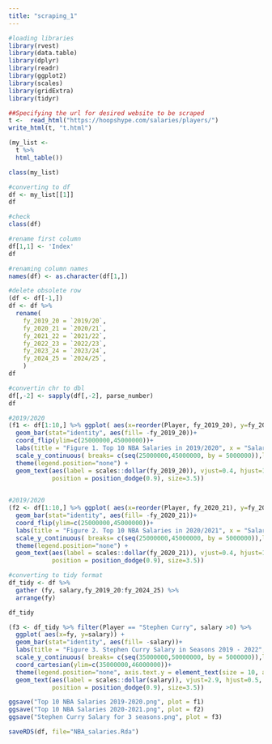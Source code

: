 ```yaml
---
title: "scraping_1"
---
```


```r
#loading libraries
library(rvest)
library(data.table)
library(dplyr)
library(readr)
library(ggplot2)
library(scales)
library(gridExtra)
library(tidyr)
```

```r
##Specifying the url for desired website to be scraped
t <-  read_html("https://hoopshype.com/salaries/players/")
write_html(t, "t.html")
```

```r
(my_list <-  
  t %>% 
  html_table())
```


```r
class(my_list)
```

```r
#converting to df
df <- my_list[[1]]
df
```

```r
#check
class(df)
```


```r
#rename first column
df[1,1] <- 'Index'
df
```

```r
#renaming column names
names(df) <- as.character(df[1,])

```


```r
#delete obsolete row 
(df <- df[-1,])
df <- df %>% 
  rename(
    fy_2019_20 = `2019/20`,
    fy_2020_21 = `2020/21`,
    fy_2021_22 = `2021/22`,
    fy_2022_23 = `2022/23`,
    fy_2023_24 = `2023/24`,
    fy_2024_25 = `2024/25`,
    )
df
```


```r
#convertin chr to dbl
df[,-2] <- sapply(df[,-2], parse_number)
df
```


```r
#2019/2020
(f1 <- df[1:10,] %>% ggplot( aes(x=reorder(Player, fy_2019_20), y=fy_2019_20)) +
  geom_bar(stat="identity", aes(fill= -fy_2019_20))+
  coord_flip(ylim=c(25000000,45000000))+
  labs(title = "Figure 1. Top 10 NBA Salaries in 2019/2020", x = "Salary in USD", y = "Player Name")+
  scale_y_continuous( breaks= c(seq(25000000,45000000, by = 5000000)),labels = comma)+
  theme(legend.position="none") +
  geom_text(aes(label = scales::dollar(fy_2019_20)), vjust=0.4, hjust=1.3, color="white",
            position = position_dodge(0.9), size=3.5))
  
```



```r
#2019/2020
(f2 <- df[1:10,] %>% ggplot( aes(x=reorder(Player, fy_2020_21), y=fy_2020_21)) +
  geom_bar(stat="identity", aes(fill= -fy_2020_21))+
  coord_flip(ylim=c(25000000,45000000))+
  labs(title = "Figure 2. Top 10 NBA Salaries in 2020/2021", x = "Salary in USD", y = "Player Name")+
  scale_y_continuous( breaks= c(seq(25000000,45000000, by = 5000000)),labels = comma)+
  theme(legend.position="none") +
  geom_text(aes(label = scales::dollar(fy_2020_21)), vjust=0.4, hjust=1.3, color="white",
            position = position_dodge(0.9), size=3.5))
```


```r
#converting to tidy format
df_tidy <- df %>% 
  gather (fy, salary,fy_2019_20:fy_2024_25) %>% 
  arrange(fy)

df_tidy
```


```r
(f3 <- df_tidy %>% filter(Player == "Stephen Curry", salary >0) %>% 
  ggplot( aes(x=fy, y=salary)) +
  geom_bar(stat="identity", aes(fill= -salary))+
  labs(title = "Figure 3. Stephen Curry Salary in Seasons 2019 - 2022", y = "Season", y = "Salary, in USD")+
  scale_y_continuous( breaks= c(seq(35000000,50000000, by = 5000000)),labels = comma)+
  coord_cartesian(ylim=c(35000000,46000000))+
  theme(legend.position="none", axis.text.y = element_text(size = 10, angle = 45)) +
  geom_text(aes(label = scales::dollar(salary)), vjust=2.9, hjust=0.5, color="white",
            position = position_dodge(0.9), size=3.5))
```

```r
ggsave("Top 10 NBA Salaries 2019-2020.png", plot = f1)
ggsave("Top 10 NBA Salaries 2020-2021.png", plot = f2)
ggsave("Stephen Curry Salary for 3 seasons.png", plot = f3)

```


```r
saveRDS(df, file="NBA_salaries.Rda")
```

